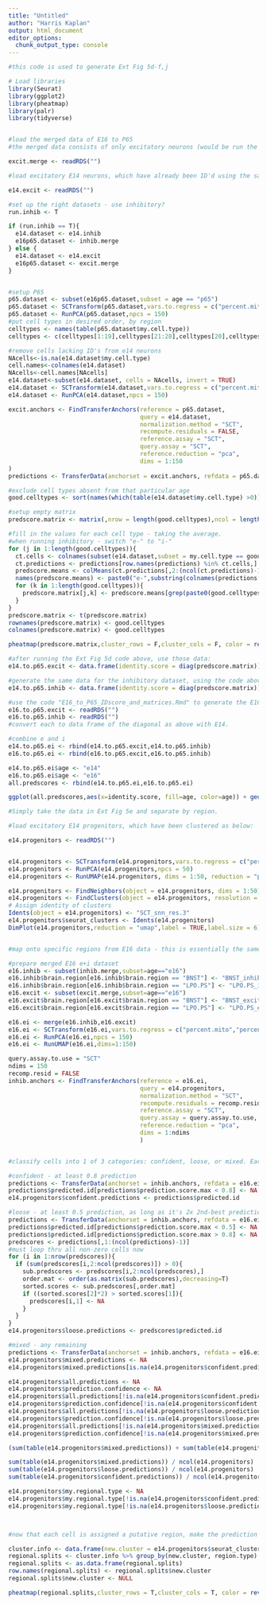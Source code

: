 ---
title: "Untitled"
author: "Harris Kaplan"
output: html_document
editor_options: 
  chunk_output_type: console
---

```{r setup}

#this code is used to generate Ext Fig 5d-f,j

# Load libraries
library(Seurat)
library(ggplot2)
library(pheatmap)
library(palr)
library(tidyverse)


#load the merged data of E16 to P65
#the merged data consists of only excitatory neurons (would be run the same way with inhibitory neurons, just run separately), merged across ages E16 to P65, then normalized using SCTransform across the entire dataset.

excit.merge <- readRDS("")


```


```{r Ext Fig 5d}

#load excitatory E14 neurons, which have already been ID'd using the same procedure described in folder 01.

e14.excit <- readRDS("")

#set up the right datasets - use inhibitory?
run.inhib <- T

if (run.inhib == T){
  e14.dataset <- e14.inhib
  e16p65.dataset <- inhib.merge
} else {
  e14.dataset <- e14.excit
  e16p65.dataset <- excit.merge
}


#setup P65
p65.dataset <- subset(e16p65.dataset,subset = age == "p65")
p65.dataset <- SCTransform(p65.dataset,vars.to.regress = c("percent.mito","percent.ribo","Percent.Largest.Gene"))
p65.dataset <- RunPCA(p65.dataset,npcs = 150)
#put cell types in desired order, by region
celltypes <- names(table(p65.dataset$my.cell.type))
celltypes <- c(celltypes[1:19],celltypes[21:28],celltypes[20],celltypes[29:37],celltypes[39:46],celltypes[38],celltypes[47],celltypes[50:57],celltypes[48:49],celltypes[58:64])

#remove cells lacking ID's from e14 neurons
NAcells<-is.na(e14.dataset$my.cell.type)
cell.names<-colnames(e14.dataset)
NAcells<-cell.names[NAcells]
e14.dataset<-subset(e14.dataset, cells = NAcells, invert = TRUE) 
e14.dataset <- SCTransform(e14.dataset,vars.to.regress = c("percent.mito","percent.ribo","Percent.Largest.Gene"))
e14.dataset <- RunPCA(e14.dataset,npcs = 150)

excit.anchors <- FindTransferAnchors(reference = p65.dataset, 
                                     query = e14.dataset, 
                                     normalization.method = "SCT", 
                                     recompute.residuals = FALSE,
                                     reference.assay = "SCT",
                                     query.assay = "SCT",
                                     reference.reduction = "pca",
                                     dims = 1:150
)
predictions <- TransferData(anchorset = excit.anchors, refdata = p65.dataset$my.cell.type, dims = 1:150)

#exclude cell types absent from that particular age
good.celltypes <- sort(names(which(table(e14.dataset$my.cell.type) >0)))

#setup empty matrix
predscore.matrix <- matrix(,nrow = length(good.celltypes),ncol = length(good.celltypes))

#fill in the values for each cell type - taking the average.
#when running inhibitory - switch "e-" to "i-"
for (j in 1:length(good.celltypes)){
  ct.cells <- colnames(subset(e14.dataset,subset = my.cell.type == good.celltypes[j]))
  ct.predictions <- predictions[row.names(predictions) %in% ct.cells,]
  predscore.means <- colMeans(ct.predictions[,2:(ncol(ct.predictions)-1)])
  names(predscore.means) <- paste0("e-",substring(colnames(predictions[2:(ncol(predictions)-1)]),20,22))
  for (k in 1:length(good.celltypes)){
    predscore.matrix[j,k] <- predscore.means[grep(paste0(good.celltypes[k],"$"),names(predscore.means))]
  }
}
predscore.matrix <- t(predscore.matrix)
rownames(predscore.matrix) <- good.celltypes
colnames(predscore.matrix) <- good.celltypes

pheatmap(predscore.matrix,cluster_rows = F,cluster_cols = F, color = rev(bathy_deep_pal(50)),border_color = NA, breaks=seq(0,1,1/49))

```


```{r Ext Fig 5e}

#after running the Ext Fig 5d code above, use those data:
e14.to.p65.excit <- data.frame(identity.score = diag(predscore.matrix))

#generate the same data for the inhibitory dataset, using the code above. Alternatively generate each of these, save them, and load them here.
e14.to.p65.inhib <- data.frame(identity.score = diag(predscore.matrix))

#use the code "E16_to_P65_IDscore_and_matrices.Rmd" to generate the E16 prediction score datasets, and load them here.
e16.to.p65.excit <- readRDS("")
e16.to.p65.inhib <- readRDS("")
#convert each to data frame of the diagonal as above with E14.

#combine e and i
e14.to.p65.ei <- rbind(e14.to.p65.excit,e14.to.p65.inhib)
e16.to.p65.ei <- rbind(e16.to.p65.excit,e16.to.p65.inhib)

e14.to.p65.ei$age <- "e14"
e16.to.p65.ei$age <- "e16"
all.predscores <- rbind(e14.to.p65.ei,e16.to.p65.ei)

ggplot(all.predscores,aes(x=identity.score, fill=age, color=age)) + geom_histogram(position="identity",alpha=0.5) + theme_classic() + xlim(0,1) + scale_color_manual(values = c("#f57e20","#b5afac")) + scale_fill_manual(values = c("#f57e20","#b5afac")) + NoLegend()

```


```{r Ext Fig 5f}

#Simply take the data in Ext Fig 5e and separate by region.

```


```{r Ext Fig 5j}

#load excitatory E14 progenitors, which have been clustered as below:

e14.progenitors <- readRDS("")


e14.progenitors <- SCTransform(e14.progenitors,vars.to.regress = c("percent.mito","percent.ribo","Percent.Largest.Gene"))
e14.progenitors <- RunPCA(e14.progenitors,npcs = 50)
e14.progenitors <- RunUMAP(e14.progenitors, dims = 1:50, reduction = "pca")

e14.progenitors <- FindNeighbors(object = e14.progenitors, dims = 1:50)
e14.progenitors <- FindClusters(object = e14.progenitors, resolution = c(3))
# Assign identity of clusters
Idents(object = e14.progenitors) <- "SCT_snn_res.3"
e14.progenitors$seurat_clusters <- Idents(e14.progenitors)
DimPlot(e14.progenitors,reduction = "umap",label = TRUE,label.size = 6)


#map onto specific regions from E16 data - this is essentially the same procedure as in "Label_transfer_early_stage_to_older.Rmd" but with brain regions and with excit/inhib merged.

#prepare merged E16 e+i dataset
e16.inhib <- subset(inhib.merge,subset=age=="e16")
e16.inhib$brain.region[e16.inhib$brain.region == "BNST"] <- "BNST_inhib"
e16.inhib$brain.region[e16.inhib$brain.region == "LPO.PS"] <- "LPO.PS_inhib"
e16.excit <- subset(excit.merge,subset=age=="e16")
e16.excit$brain.region[e16.excit$brain.region == "BNST"] <- "BNST_excit"
e16.excit$brain.region[e16.excit$brain.region == "LPO.PS"] <- "LPO.PS_excit"

e16.ei <- merge(e16.inhib,e16.excit)
e16.ei <- SCTransform(e16.ei,vars.to.regress = c("percent.mito","percent.ribo","Percent.Largest.Gene"))
e16.ei <- RunPCA(e16.ei,npcs = 150)
e16.ei <- RunUMAP(e16.ei,dims=1:150)

query.assay.to.use = "SCT"
ndims = 150
recomp.resid = FALSE
inhib.anchors <- FindTransferAnchors(reference = e16.ei, 
                                     query = e14.progenitors, 
                                     normalization.method = "SCT", 
                                     recompute.residuals = recomp.resid,
                                     reference.assay = "SCT",
                                     query.assay = query.assay.to.use,
                                     reference.reduction = "pca",
                                     dims = 1:ndims
                                     )


#classify cells into 1 of 3 categories: confident, loose, or mixed. Each cell can be in only one category

#confident - at least 0.8 prediction
predictions <- TransferData(anchorset = inhib.anchors, refdata = e16.ei$brain.region, dims = 1:ndims)
predictions$predicted.id[predictions$prediction.score.max < 0.8] <- NA
e14.progenitors$confident.predictions <- predictions$predicted.id

#loose - at least 0.5 prediction, as long as it's 2x 2nd-best prediction
predictions <- TransferData(anchorset = inhib.anchors, refdata = e16.ei$brain.region, dims = 1:ndims)
predictions$predicted.id[predictions$prediction.score.max < 0.5] <- NA
predictions$predicted.id[predictions$prediction.score.max > 0.8] <- NA
predscores <- predictions[,1:(ncol(predictions)-1)]
#must loop thru all non-zero cells now
for (i in 1:nrow(predscores)){
  if (sum(predscores[i,2:ncol(predscores)]) > 0){
    sub.predscores <- predscores[i,2:ncol(predscores),]
    order.mat <- order(as.matrix(sub.predscores),decreasing=T)
    sorted.scores <- sub.predscores[,order.mat]
    if ((sorted.scores[2]*2) > sorted.scores[1]){
      predscores[i,1] <- NA
    }
  }
}
e14.progenitors$loose.predictions <- predscores$predicted.id

#mixed - any remaining
predictions <- TransferData(anchorset = inhib.anchors, refdata = e16.ei$brain.region, dims = 1:ndims)
e14.progenitors$mixed.predictions <- NA
e14.progenitors$mixed.predictions[is.na(e14.progenitors$confident.predictions) & is.na(e14.progenitors$loose.predictions)] <- predictions$predicted.id[is.na(e14.progenitors$confident.predictions) & is.na(e14.progenitors$loose.predictions)]

e14.progenitors$all.predictions <- NA
e14.progenitors$prediction.confidence <- NA
e14.progenitors$all.predictions[!is.na(e14.progenitors$confident.predictions)] <- e14.progenitors$confident.predictions[!is.na(e14.progenitors$confident.predictions)]
e14.progenitors$prediction.confidence[!is.na(e14.progenitors$confident.predictions)] <- "confident"
e14.progenitors$all.predictions[!is.na(e14.progenitors$loose.predictions)] <- e14.progenitors$loose.predictions[!is.na(e14.progenitors$loose.predictions)]
e14.progenitors$prediction.confidence[!is.na(e14.progenitors$loose.predictions)] <- "loose"
e14.progenitors$all.predictions[!is.na(e14.progenitors$mixed.predictions)] <- e14.progenitors$mixed.predictions[!is.na(e14.progenitors$mixed.predictions)]
e14.progenitors$prediction.confidence[!is.na(e14.progenitors$mixed.predictions)] <- "mixed"

(sum(table(e14.progenitors$mixed.predictions)) + sum(table(e14.progenitors$loose.predictions)) + sum(table(e14.progenitors$confident.predictions))) / ncol(e14.progenitors)

sum(table(e14.progenitors$mixed.predictions)) / ncol(e14.progenitors)
sum(table(e14.progenitors$loose.predictions)) / ncol(e14.progenitors)
sum(table(e14.progenitors$confident.predictions)) / ncol(e14.progenitors)

e14.progenitors$my.regional.type <- NA
e14.progenitors$my.regional.type[!is.na(e14.progenitors$confident.predictions)] <- e14.progenitors$confident.predictions[!is.na(e14.progenitors$confident.predictions)]
e14.progenitors$my.regional.type[!is.na(e14.progenitors$loose.predictions)] <- e14.progenitors$loose.predictions[!is.na(e14.progenitors$loose.predictions)]



#now that each cell is assigned a putative region, make the prediction score matrix.

cluster.info <- data.frame(new.cluster = e14.progenitors$seurat_clusters, region.type = e14.progenitors$my.regional.type)
regional.splits <- cluster.info %>% group_by(new.cluster, region.type) %>% summarize(Count = n()) %>% group_by(new.cluster) %>% mutate(total_count = sum(Count)) %>% group_by(new.cluster, region.type) %>% mutate(prop = Count / total_count, Count = NULL, total_count = NULL) %>% ungroup() %>% spread(region.type,prop,fill=0) %>% mutate(n.a.scseq = `<NA>`, `<NA>` = NULL)
regional.splits <- as.data.frame(regional.splits)
row.names(regional.splits) <- regional.splits$new.cluster
regional.splits$new.cluster <- NULL

pheatmap(regional.splits,cluster_rows = T,cluster_cols = T, color = rev(bathy_deep_pal(50)),border_color = NA, breaks=seq(0,1,1/49))


```

